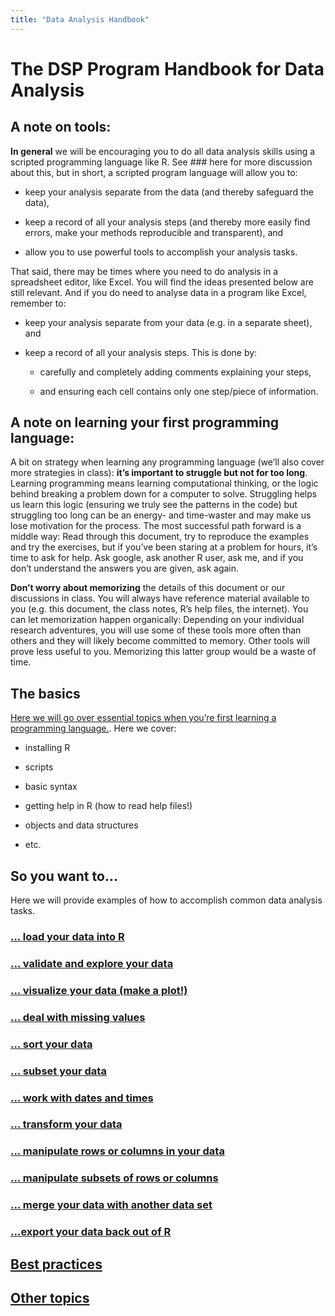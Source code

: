 ```yaml
---
title: "Data Analysis Handbook"
---
```



# The DSP Program Handbook for Data Analysis {.unnumbered}

## A note on tools:

**In general** we will be encouraging you to do all data analysis skills using a scripted programming language like R.  See ### here for more discussion about this, but in short, a scripted program language will allow you to:  

* keep your analysis separate from the data (and thereby safeguard the data),

* keep a record of all your analysis steps (and thereby more easily find errors, make your methods reproducible and transparent), and 

* allow you to use powerful tools to accomplish your analysis tasks.  


That said, there may be times where you need to do analysis in a spreadsheet editor, like Excel.  You will find the ideas presented below are still relevant.  And if you do need to analyse data in a program like Excel, remember to:  

* keep your analysis separate from your data (e.g. in a separate sheet), and 

* keep a record of all your analysis steps.  This is done by:

  + carefully and completely adding comments explaining your steps, 

  + and ensuring each cell contains only one step/piece of information.

## A note on learning your first programming language:

A bit on strategy when learning any programming language (we'll also cover more strategies in class): **it's important to struggle but not for too long**.  Learning programming means learning computational thinking, or the logic behind breaking a problem down for a computer to solve.  Struggling helps us learn this logic (ensuring we truly see the patterns in the code) but struggling too long can be an energy- and time-waster and may make us lose motivation for the process.  The most successful path forward is a middle way: Read through this document, try to reproduce the examples and try the exercises, but if you've been staring at a problem for hours, it's time to ask for help.  Ask google, ask another R user, ask me, and if you don't understand the answers you are given, ask again.  

**Don't worry about memorizing** the details of this document or our discussions in class.   You will always have reference material available to you (e.g. this document, the class notes, R's help files, the internet). You can let memorization happen organically: Depending on your individual research adventures, you will use some of these tools more often than others and they will likely become committed to memory.  Other tools will prove less useful to you.  Memorizing this latter group would be a waste of time.

## The basics

[Here we will go over essential topics when you're first learning a programming language.](DA_RBasics.qmd). Here we cover:

* installing R 

* scripts 

* basic syntax

* getting help in R (how to read help files!)

* objects and data structures

* etc.


## So you want to...

Here we will provide examples of how to accomplish common data analysis tasks.

### [... load your data into R](SYWT_Import.qmd) 

### [... validate and explore your data](SYWT_Validate.qmd)

### [... visualize your data (make a plot!)](SYWT_Visualize.qmd)

### [... deal with missing values](SYWT_NA.qmd)

### [... sort your data](SYWT_Sort.qmd)

### [... subset your data](SYWT_Subset.qmd) 

### [... work with dates and times](SYWT_DatesTimes.qmd)

### [... transform your data](SYWT_Transform.qmd)

### [... manipulate rows or columns in your data](SYWT_ManipulateRowsColumns.qmd) 

### [... manipulate subsets of rows or columns](SYWT_ManipulateSubsets.qmd) 

### [... merge your data with another data set](SYWT_Merge.qmd)

### [...export your data back out of R](SYWT_Export.qmd)

## [Best practices](DA_BestPractices.qmd)

## [Other topics](DA_OtherTopics.qmd)

